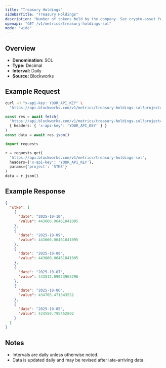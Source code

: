 ```yaml
---
title: "Treasury Holdings"
sidebarTitle: "Treasury Holdings"
description: "Number of tokens held by the company. See crypto-asset for asset indicator"
openapi: "GET /v1/metrics/treasury-holdings-sol"
mode: "wide"
---
```


## Overview

- **Denomination:** SOL
- **Type:** Decimal
- **Interval:** Daily
- **Source:** Blockworks

## Example Request

<CodeGroup>

```bash cURL
curl -H "x-api-key: YOUR_API_KEY" \
  "https://api.blockworks.com/v1/metrics/treasury-holdings-sol?project=STKE"
```

```typescript TypeScript
const res = await fetch(
  'https://api.blockworks.com/v1/metrics/treasury-holdings-sol?project=STKE',
  { headers: { 'x-api-key': 'YOUR_API_KEY' } }
)
const data = await res.json()
```

```python Python
import requests

r = requests.get(
  'https://api.blockworks.com/v1/metrics/treasury-holdings-sol',
  headers={'x-api-key': 'YOUR_API_KEY'},
  params={'project': 'STKE'}
)
data = r.json()
```

</CodeGroup>

## Example Response

```json
{
  "stke": [
    {
      "date": "2025-10-10",
      "value": 443660.06461041095
    },
    {
      "date": "2025-10-09",
      "value": 443660.06461041095
    },
    {
      "date": "2025-10-08",
      "value": 443660.06461041095
    },
    {
      "date": "2025-10-07",
      "value": 443512.09023965296
    },
    {
      "date": "2025-10-06",
      "value": 434705.471343552
    },
    {
      "date": "2025-10-05",
      "value": 434559.795452802
    }
  ]
}
```

## Notes
- Intervals are daily unless otherwise noted.
- Data is updated daily and may be revised after late-arriving data.